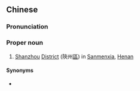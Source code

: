 {{also|陕州}}
==Chinese==
{{zh-forms|s=陕州|{{nowrap|[[Shan]] [[pass|Pass]]}}|[[prefecture]]<br>{{nowrap|[[prefectural]] [[seat]]}}}}
{{wikipedia|Shanzhou District}}
===Pronunciation===
{{zh-pron
|m=Shǎnzhōu
|cat=pn
}}
===Proper noun===
{{zh-proper noun}}

# {{lb|zh|geography}} [[Shanzhou]] [[district|District]] (陝州[[區]]) in [[Sanmenxia]], [[Henan]]

====Synonyms====
* {{sense|historical}} {{l|zh|陝}}{{l|zh|縣}}